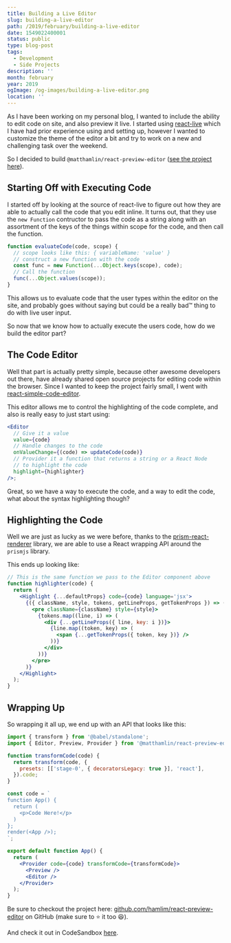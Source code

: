 ```yaml
---
title: Building a Live Editor
slug: building-a-live-editor
path: /2019/february/building-a-live-editor
date: 1549022400001
status: public
type: blog-post
tags:
  - Development
  - Side Projects
description: ''
month: february
year: 2019
ogImage: /og-images/building-a-live-editor.png
location: ''
---
```




As I have been working on my personal blog, I wanted to include the ability to
edit code on site, and also preview it live. I started using
[react-live](https://github.com/FormidableLabs/react-live) which I have had
prior experience using and setting up, however I wanted to customize the theme
of the editor a bit and try to work on a new and challenging task over the
weekend.

So I decided to build `@matthamlin/react-preview-editor`
([see the project here](https://github.com/hamlim/react-preview-editor)).

## Starting Off with Executing Code

I started off by looking at the source of react-live to figure out how they are
able to actually call the code that you edit inline. It turns out, that they use
the `new Function` contructor to pass the code as a string along with an
assortment of the keys of the things within scope for the code, and then call
the function.

```js
function evaluateCode(code, scope) {
  // scope looks like this: { variableName: 'value' }
  // construct a new function with the code
  const func = new Function(...Object.keys(scope), code);
  // Call the function
  func(...Object.values(scope));
}
```

This allows us to evaluate code that the user types within the editor on the
site, and probably goes without saying but could be a really bad™️ thing to do
with live user input.

So now that we know how to actually execute the users code, how do we build the
editor part?

## The Code Editor

Well that part is actually pretty simple, because other awesome developers out
there, have already shared open source projects for editing code within the
browser. Since I wanted to keep the project fairly small, I went with
[react-simple-code-editor](http://satya164.xyz/react-simple-code-editor/).

This editor allows me to control the highlighting of the code complete, and also
is really easy to just start using:

```jsx
<Editor
  // Give it a value
  value={code}
  // Handle changes to the code
  onValueChange={(code) => updateCode(code)}
  // Provider it a function that returns a string or a React Node
  // to highlight the code
  highlight={highlighter}
/>;
```

Great, so we have a way to execute the code, and a way to edit the code, what
about the syntax highlighting though?

## Highlighting the Code

Well we are just as lucky as we were before, thanks to the
[prism-react-renderer](https://github.com/FormidableLabs/prism-react-renderer)
library, we are able to use a React wrapping API around the `prismjs` library.

This ends up looking like:

```jsx
// This is the same function we pass to the Editor component above
function highlighter(code) {
  return (
    <Highlight {...defaultProps} code={code} language='jsx'>
      {({ className, style, tokens, getLineProps, getTokenProps }) => (
        <pre className={className} style={style}>
          {tokens.map((line, i) => (
            <div {...getLineProps({ line, key: i })}>
              {line.map((token, key) => (
                <span {...getTokenProps({ token, key })} />
              ))}
            </div>
          ))}
        </pre>
      )}
    </Highlight>
  );
}
```

## Wrapping Up

So wrapping it all up, we end up with an API that looks like this:

```jsx
import { transform } from '@babel/standalone';
import { Editor, Preview, Provider } from '@matthamlin/react-preview-editor';

function transformCode(code) {
  return transform(code, {
    presets: [['stage-0', { decoratorsLegacy: true }], 'react'],
  }).code;
}

const code = `
function App() {
  return (
    <p>Code Here!</p>
  )
};
render(<App />);
`;

export default function App() {
  return (
    <Provider code={code} transformCode={transformCode}>
      <Preview />
      <Editor />
    </Provider>
  );
}
```

Be sure to checkout the project here:
[github.com/hamlim/react-preview-editor](https://github.com/hamlim/react-preview-editor)
on GitHub (make sure to ⭐ it too 😆).

And check it out in CodeSandbox [here](https://codesandbox.io/s/wk69q5zv9k).


